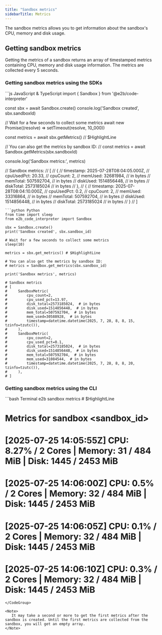 ```yaml
---
title: "Sandbox metrics"
sidebarTitle: Metrics
---
```


The sandbox metrics allows you to get information about the sandbox's CPU, memory and disk usage.

## Getting sandbox metrics
Getting the metrics of a sandbox returns an array of timestamped metrics containing CPU, memory and disk usage information.
The metrics are collected every 5 seconds.

### Getting sandbox metrics using the SDKs

<CodeGroup>
```js JavaScript & TypeScript
import { Sandbox } from '@e2b/code-interpreter'

const sbx = await Sandbox.create()
console.log('Sandbox created', sbx.sandboxId)

// Wait for a few seconds to collect some metrics
await new Promise((resolve) => setTimeout(resolve, 10_000))

const metrics = await sbx.getMetrics() // $HighlightLine

// You can also get the metrics by sandbox ID:
// const metrics = await Sandbox.getMetrics(sbx.sandboxId)

console.log('Sandbox metrics:', metrics)

// Sandbox metrics:
// [
//   {
//     timestamp: 2025-07-28T08:04:05.000Z,
//     cpuUsedPct: 20.33,
//     cpuCount: 2,
//     memUsed: 32681984,  // in bytes
//     memTotal: 507592704,  // in bytes
//     diskUsed: 1514856448,  // in bytes
//     diskTotal: 2573185024  // in bytes
//   },
//   {
//     timestamp: 2025-07-28T08:04:10.000Z,
//     cpuUsedPct: 0.2,
//     cpuCount: 2,
//     memUsed: 33316864,  // in bytes
//     memTotal: 507592704, // in bytes
//     diskUsed: 1514856448,  // in bytes
//     diskTotal: 2573185024  // in bytes
//   }
// ]
```
```python Python
from time import sleep
from e2b_code_interpreter import Sandbox

sbx = Sandbox.create()
print('Sandbox created', sbx.sandbox_id)

# Wait for a few seconds to collect some metrics
sleep(10)

metrics = sbx.get_metrics() # $HighlightLine

# You can also get the metrics by sandbox ID:
# metrics = Sandbox.get_metrics(sbx.sandbox_id)

print('Sandbox metrics', metrics) 

# Sandbox metrics
# [
#     SandboxMetric(
#         cpu_count=2,
#         cpu_used_pct=13.97,
#         disk_total=2573185024,  # in bytes
#         disk_used=1514856448,  # in bytes
#         mem_total=507592704,  # in bytes
#         mem_used=30588928,  # in bytes
#         timestamp=datetime.datetime(2025, 7, 28, 8, 8, 15, tzinfo=tzutc()),
#     ),
#     SandboxMetric(
#         cpu_count=2,
#         cpu_used_pct=0.1,
#         disk_total=2573185024,  # in bytes
#         disk_used=1514856448,  # in bytes
#         mem_total=507592704,  # in bytes
#         mem_used=31084544,  # in bytes
#         timestamp=datetime.datetime(2025, 7, 28, 8, 8, 20, tzinfo=tzutc()),
#     ),
# ]
```
</CodeGroup>

### Getting sandbox metrics using the CLI
<CodeGroup>
```bash Terminal
e2b sandbox metrics <sandbox_id>  # $HighlightLine

# Metrics for sandbox <sandbox_id>
# 
# [2025-07-25 14:05:55Z]  CPU:  8.27% /  2 Cores | Memory:    31 / 484   MiB | Disk:  1445 / 2453  MiB
# [2025-07-25 14:06:00Z]  CPU:   0.5% /  2 Cores | Memory:    32 / 484   MiB | Disk:  1445 / 2453  MiB
# [2025-07-25 14:06:05Z]  CPU:   0.1% /  2 Cores | Memory:    32 / 484   MiB | Disk:  1445 / 2453  MiB
# [2025-07-25 14:06:10Z]  CPU:   0.3% /  2 Cores | Memory:    32 / 484   MiB | Disk:  1445 / 2453  MiB
```
</CodeGroup>

<Note>
   It may take a second or more to get the first metrics after the sandbox is created. Until the first metrics are collected from the sandbox, you will get an empty array.
</Note>
